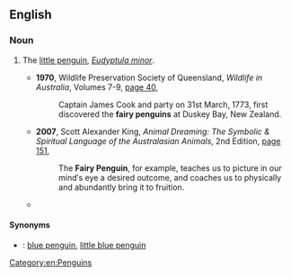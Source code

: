 ==English==

===Noun===
{{en-noun}}

# {{lb|en|Australia}} The [[little penguin]], ''[[Eudyptula minor]]''.
#* '''1970''', Wildlife Preservation Society of Queensland, ''Wildlife in Australia'', Volumes 7-9, [http://books.google.com.au/books?id=KgBVAAAAMAAJ&q=%22fairy+penguin%22|%22fairy+penguins%22+-intitle:%22%22+-inauthor:%22%22&dq=%22fairy+penguin%22|%22fairy+penguins%22+-intitle:%22%22+-inauthor:%22%22&hl=en&sa=X&ei=w2ZNT9rPKO6ZiQffwrRt&redir_esc=y page 40],
#*: Captain James Cook and party on 31st March, 1773, first discovered the '''fairy penguins''' at Duskey Bay, New Zealand.
#* '''2007''', Scott Alexander King, ''Animal Dreaming: The Symbolic & Spiritual Language of the Australasian Animals'', 2nd Edition, [http://books.google.com.au/books?id=4JBjb0I7QLcC&pg=PA151&dq=%22fairy+penguin%22|%22fairy+penguins%22+-intitle:%22%22+-inauthor:%22%22&hl=en&sa=X&ei=fGRNT6muFsShiAeHsOFq&redir_esc=y#v=onepage&q=%22fairy%20penguin%22|%22fairy%20penguins%22%20-intitle%3A%22%22%20-inauthor%3A%22%22&f=false page 151],
#*: The '''Fairy Penguin''', for example, teaches us to picture in our mind′s eye a desired outcome, and coaches us to physically and abundantly bring it to fruition.
#* {{quote-text|year=2011|author=Ute Wegmann|title=Wild Whiskers and Tender Tales: Close Encounters with Australian Wildlife Rescue and Conservation|page=60|url=http://books.google.com.au/books?id=NOOgtxbBXtsC&pg=PA60&dq=%22fairy+penguin%22%7C%22fairy+penguins%22+-intitle:%22%22+-inauthor:%22%22&hl=en&sa=X&ei=oGJNT7m9MofBiQfu6clW&redir_esc=y#v=onepage&q=%22fairy%20penguin%22%7C%22fairy%20penguins%22%20-intitle%3A%22%22%20-inauthor%3A%22%22&f=false|passage=‘Bluey’ is a '''fairy penguin''' (more widely known as ‘little penguins’). Bluey is one of the 70000 who make their home on Phillip Island, near Melbourne.}}

====Synonyms====
* {{qualifier|New Zealand}}: [[blue penguin]], [[little blue penguin]]

[[Category:en:Penguins]]